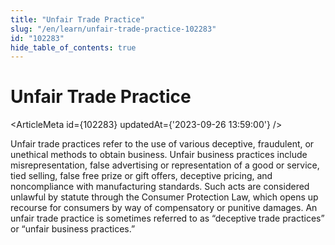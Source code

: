 ```yaml
---
title: "Unfair Trade Practice"
slug: "/en/learn/unfair-trade-practice-102283"
id: "102283"
hide_table_of_contents: true
---
```



# Unfair Trade Practice

<ArticleMeta id={102283} updatedAt={'2023-09-26 13:59:00'} />
<div className='border-solid border-b border-t-0 my-4 border-[var(--ifm-color-gray-300)]' />

Unfair trade practices refer to the use of various deceptive, fraudulent, or unethical methods to obtain business. Unfair business practices include misrepresentation, false advertising or representation of a good or service, tied selling, false free prize or gift offers, deceptive pricing, and noncompliance with manufacturing standards. Such acts are considered unlawful by statute through the Consumer Protection Law, which opens up recourse for consumers by way of compensatory or punitive damages. An unfair trade practice is sometimes referred to as “deceptive trade practices” or “unfair business practices.”
